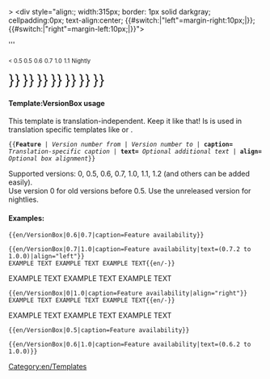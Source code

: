 <includeonly>>
<div style="align:{{{align|center}}}; width:315px; border: 1px solid darkgray; cellpadding:0px; text-align:center; {{#switch:{{{align|}}}|"left"=margin-right:10px;|}}; {{#switch:{{{align|}}}|"right"=margin-left:10px;|}}">
<div>{{{caption}}}''' <span style="color:green">{{{text|}}}</span></div>
<div><span style="font-size:80%; width:30px;"> < 0.5 </span>
<span style="font-size:80%; width:30px;">0.5</span>
<span style="font-size:80%; width:30px;">0.6</span>
<span style="font-size:80%; width:30px;">0.7</span>
<span style="font-size:80%; width:30px;">1.0</span>
<span style="font-size:80%; width:30px;">1.1</span>
<span style="font-size:80%; width:30px;">Nightly</span></div>
<div><span style="font-size:200%; width:30px;">{{en/Checkbox|{{#ifexpr:{{{1}}} < 0.5|yes|no}}}}</span>
<span style="font-size:200%; width:30px;">{{en/Checkbox|{{#ifexpr:({{{1}}} <= 0.5) and (0.5 <= {{{2|99}}})|yes|no}}}}</span>
<span style="font-size:200%; width:30px;">{{en/Checkbox|{{#ifexpr:({{{1}}} <= 0.6) and (0.6 <= {{{2|99}}})|yes|no}}}}</span>
<span style="font-size:200%; width:30px;">{{en/Checkbox|{{#ifexpr:({{{1}}} <= 0.7) and (0.7 <= {{{2|99}}})|yes|no}}}}</span>
<span style="font-size:200%; width:30px;">{{en/Checkbox|{{#ifexpr:({{{1}}} <= 1.0) and (1.0 <= {{{2|99}}})|yes|no}}}}</span>
<span style="font-size:200%; width:30px;">{{en/Checkbox|{{#ifexpr:({{{1}}} <= 1.1) and (1.1 <= {{{2|99}}})|yes|no}}}}</span>
<span style="font-size:200%; width:30px;">{{en/Checkbox|{{#ifexpr:({{{1}}} <= 1.2) and (1.2 <= {{{2|99}}})|yes|no}}}}</span></div></div></includeonly><noinclude>


====Template:VersionBox usage====
This template is translation-independent. Keep it like that! Is is used in translation specific templates like {{en/S|en/Feature}} or {{en/S|en/Feature period}}.

<tt>
<nowiki>{{</nowiki>'''Feature''' | ''Version number from'' | ''Version number to'' | '''caption=''' ''Translation-specific caption'' | '''text=''' ''Optional additional text'' | '''align=''' ''Optional box alignment''<nowiki>}}</nowiki>
</tt>

Supported versions: 0, 0.5, 0.6, 0.7, 1.0, 1.1, 1.2 (and others can be added easily).<br/>
Use version 0 for old versions before 0.5. Use the unreleased version for nightlies.

====Examples:====
<pre>{{en/VersionBox|0.6|0.7|caption=Feature availability}}</pre>
{{en/VersionBox|0.6|0.7|caption=Feature availability}}

<pre>{{en/VersionBox|0.7|1.0|caption=Feature availability|text=(0.7.2 to 1.0.0)|align="left"}}
EXAMPLE TEXT EXAMPLE TEXT EXAMPLE TEXT{{en/-}}</pre>
{{en/VersionBox|0.7|1.0|caption=Feature availability|text=(0.7.2 to 1.0.0)|align="left"}}
EXAMPLE TEXT EXAMPLE TEXT EXAMPLE TEXT{{en/-}}

<pre>{{en/VersionBox|0|1.0|caption=Feature availability|align="right"}}
EXAMPLE TEXT EXAMPLE TEXT EXAMPLE TEXT{{en/-}}</pre>
{{en/VersionBox|0|1.0|caption=Feature availability|align="right"}}
EXAMPLE TEXT EXAMPLE TEXT EXAMPLE TEXT{{en/-}}

<pre>{{en/VersionBox|0.5|caption=Feature availability}}</pre>
{{en/VersionBox|0.5|caption=Feature availability}}

<pre>{{en/VersionBox|0.6|1.0|caption=Feature availability|text=(0.6.2 to 1.0.0)}}</pre>
{{en/VersionBox|0.6|1.0|caption=Feature availability|text=(0.6.2 to 1.0.0)}}


[[Category:en/Templates]]
</noinclude>